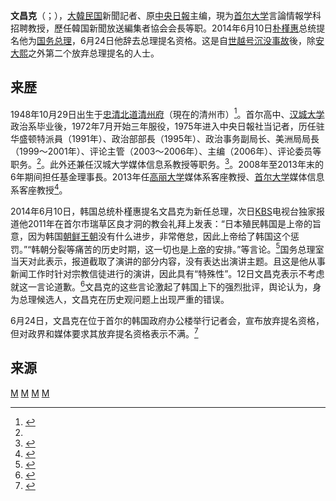 {{noteTA 
|G1=IT}}
'''文昌克'''（{{lang-ko|문창극}}；{{bd|1948年|10月29日}}），[[大韓民国|大韓民国]]新聞記者、原[[中央日報|中央日報]]主编，現为[[首尔大学|首尔大学]]言論情報学科招聘教授，歷任韓国新聞放送編集者協会会長等职。2014年6月10日[[朴槿惠|朴槿惠]]总统提名他为[[大韩民国国务总理|国务总理]]，6月24日他辞去总理提名资格。这是自[[世越号沉没事故|世越号沉没事故]]後，除[[安大熙|安大熙]]之外第二个放弃总理提名的人士。

== 来歴 ==
1948年10月29日出生于[[忠清北道|忠清北道]][[清州市|清州府]]（現在的清州市）<ref name="nev">{{Cite web|url=http://people.search.naver.com/search.naver?where=nexearch&sm=tab_ppn&query=%EB%AC%B8%EC%B0%BD%EA%B7%B9&os=94977&ie=utf8&key=PeopleService|title=문창극|publisher=NAVER人物検索|accessdate=2014-06-11|archive-date=2014-07-14|archive-url=https://web.archive.org/web/20140714173216/http://people.search.naver.com/search.naver?where=nexearch&sm=tab_ppn&query=%EB%AC%B8%EC%B0%BD%EA%B7%B9&os=94977&ie=utf8&key=PeopleService|dead-url=no}}</ref>。首尔高中、[[汉城大学|汉城大学]]政治系毕业後，1972年7月开始三年服役，1975年进入中央日報社当记者，历任驻华盛顿特派員（1991年）、政治部部長（1995年）、政治事务副局长、美洲局局長（1999～2001年）、评论主管（2003～2006年）、主编（2006年）、评论委员等职务。<ref name="nev" />。此外还兼任汉城大学媒体信息系教授等职务。<ref name=joins186342>{{Cite news | url=http://japanese.joins.com/article/342/186342.html | title=韓国の新首相候補、初の記者・忠清北道出身者を指名 | newspaper=[[中央日報|中央日報]] | date=2014-06-11 | accessdate=2014-06-11 | archive-date=2016-03-04 | archive-url=https://web.archive.org/web/20160304123125/http://japanese.joins.com/article/342/186342.html | dead-url=no }}</ref>。2008年至2013年末的6年期间担任基金理事長。2013年任[[高丽大学|高丽大学]]媒体系客座教授、[[首尔大学|首尔大学]]媒体信息系客座教授<ref>{{Cite news | url=http://japan.hani.co.kr/arti/politics/17583.html | title=ムン・チャングク、恥知らずな‘セルフ客員教授’ | author=イユ・チュヒョン | publisher=ハンギョレ | date=2014-06-13 | accessdate=2014-06-16 | archive-date=2019-08-23 | archive-url=https://web.archive.org/web/20190823131440/http://japan.hani.co.kr/arti/politics/17583.html | dead-url=no }}</ref>。

2014年6月10日，韩国总统朴槿惠提名文昌克为新任总理，次日[[KBS|KBS]]电视台独家报道他2011年在首尔市瑞草区良才洞的教会礼拜上发表：“日本殖民韩国是上帝的旨意，因为韩国[[朝鲜王朝|朝鲜王朝]]没有什么进步，非常倦怠，因此上帝给了韩国这个惩罚。”“韩朝分裂等痛苦的历史时期，这一切也是[[上帝|上帝]]的安排。”等言论。<ref>{{Cite news | url=http://news.xinhuanet.com/world/2014-06/16/c_126624926.htm | title=昔日言论令人难以接受 韩国各界反对文昌克出任总理 | publisher=新华国际 | date=2014年6月16日 | accessdate=2014-06-16 | archive-date=2014-07-10 | archive-url=https://web.archive.org/web/20140710230402/http://news.xinhuanet.com/world/2014-06/16/c_126624926.htm | dead-url=no }}</ref>国务总理室当天对此表示，报道截取了演讲的部分内容，没有表达出演讲主题。且这是他从事新闻工作时针对宗教信徒进行的演讲，因此具有“特殊性”。12日文昌克表示不考虑就这一言论道歉。<ref>{{Cite news | url=http://news.qq.com/a/20140612/019992.htm | title=韩国总理提名人文昌克拒绝为过去不当言论道歉 | publisher=人民网 | date=2014-06-12 | accessdate=2014-06-12 | archive-date=2019-12-02 | archive-url=https://web.archive.org/web/20191202072022/https://news.qq.com/a/20140612/019992.htm | dead-url=no }}</ref>文昌克的这些言论激起了韩国上下的强烈批评，舆论认为，身为总理候选人，文昌克在历史观问题上出现严重的错误。

6月24日，文昌克在位于首尔的韩国政府办公楼举行记者会，宣布放弃提名资格，但对政界和媒体要求其放弃提名资格表示不满。<ref>{{Cite news | url=http://korea.people.com.cn/n/2014/0624/c205165-8745605.html | title=文昌克自行请辞 不满政界无视法律谴责媒体片面报道 | publisher=人民网 | date=2014年6月24日 | accessdate=2014年7月3日 | archive-date=2016年3月4日 | archive-url=https://web.archive.org/web/20160304051639/http://korea.people.com.cn/n/2014/0624/c205165-8745605.html | dead-url=no }}</ref>

== 来源 ==
{{Reflist|2}}


[[Category:韓國記者|M]]
[[Category:忠清北道出身人物|M]]
[[Category:清州市出身人物|M]]
[[Category:文姓|M]]
